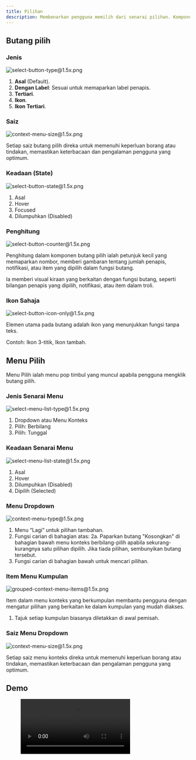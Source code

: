 ```yaml
---
title: Pilihan
description: Membenarkan pengguna memilih dari senarai pilihan. Komponen ini sering muncul sebagai menu timbul di mana pengguna klik pada butang pilih, untuk membuat senarai pilihan muncul.
---
```



## Butang pilih

### Jenis

![select-button-type@1.5x.png](/design/select-button-type1.5x.png)

1. **Asal** (Default).
2. **Dengan Label**: Sesuai untuk memaparkan label penapis.
3. **Tertiari**.
4. **Ikon**.
5. **Ikon Tertiari**.

### Saiz

![context-menu-size@1.5x.png](/design/context-menu-size1.5x.png)

Setiap saiz butang pilih direka untuk memenuhi keperluan borang atau tindakan, memastikan keterbacaan dan pengalaman pengguna yang optimum.

### Keadaan (State)

![select-button-state@1.5x.png](/design/select-button-state1.5x.png)

1. Asal
2. Hover
3. Focused
4. Dilumpuhkan (Disabled)

### Penghitung

![select-button-counter@1.5x.png](/design/select-button-counter1.5x.png)

Penghitung dalam komponen butang pilih ialah petunjuk kecil yang memaparkan nombor, memberi gambaran tentang jumlah penapis, notifikasi, atau item yang dipilih dalam fungsi butang.

Ia memberi visual kiraan yang berkaitan dengan fungsi butang, seperti bilangan penapis yang dipilih, notifikasi, atau item dalam troli.

### Ikon Sahaja

![select-button-icon-only@1.5x.png](/design/select-button-icon-only1.5x.png)

Elemen utama pada butang adalah ikon yang menunjukkan fungsi tanpa teks.

Contoh: Ikon 3-titik, Ikon tambah.

## Menu Pilih

Menu Pilih ialah menu pop timbul yang muncul apabila pengguna mengklik butang pilih.

### Jenis Senarai Menu

![select-menu-list-type@1.5x.png](/design/select-menu-list-type1.5x.png)

1. Dropdown atau Menu Konteks
2. Pilih: Berbilang
3. Pilih: Tunggal

### Keadaan Senarai Menu

![select-menu-list-state@1.5x.png](/design/select-menu-list-state1.5x.png)

1. Asal
2. Hover
3. Dilumpuhkan (Disabled)
4. Dipilih (Selected)

### Menu Dropdown

![context-menu-type@1.5x.png](/design/context-menu-type1.5x.png)

1. Menu “Lagi” untuk pilihan tambahan.
2. Fungsi carian di bahagian atas:
   2a. Paparkan butang "Kosongkan" di bahagian bawah menu konteks berbilang-pilih apabila sekurang-kurangnya satu pilihan dipilih. Jika tiada pilihan, sembunyikan butang tersebut.
3. Fungsi carian di bahagian bawah untuk mencari pilihan.

### Item Menu Kumpulan

![grouped-context-menu-items@1.5x.png](/design/grouped-context-menu-items1.5x.png)

Item dalam menu konteks yang berkumpulan membantu pengguna dengan mengatur pilihan yang berkaitan ke dalam kumpulan yang mudah diakses.

1. Tajuk setiap kumpulan biasanya diletakkan di awal pemisah.

### Saiz Menu Dropdown

![context-menu-size@1.5x.png](/design/context-menu-size1.5x.png)

Setiap saiz menu konteks direka untuk memenuhi keperluan borang atau tindakan, memastikan keterbacaan dan pengalaman pengguna yang optimum.

## Demo

<figure>
  <video controls="true" allowfullscreen="true">
    <source src={s3("/design/select-demo.mov")} type="video/mp4" />
  </video>
</figure>
